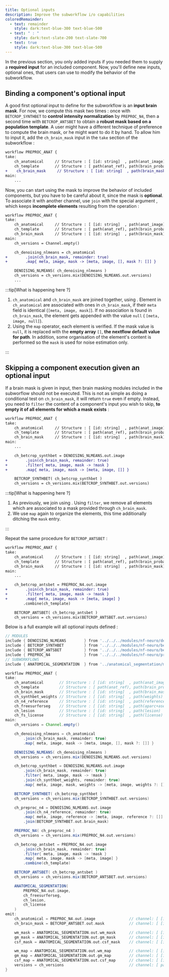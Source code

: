 ```yaml
---
title: Optional inputs
description: Improve the subworkflow i/o capabilities
coloredRemainder:
  - text: remainder
    style: dark:text-blue-300 text-blue-500
  - text: " : "
    style: dark:text-slate-200 text-slate-700
  - text: true
    style: dark:text-blue-300 text-blue-500
---
```



In the previous section, you only added inputs if you needed them to supply a **required input** for an included
component. Now, you'll define new inputs, optional ones, that users can use to modify the behavior of the subworkflow.

## Binding a component's optional input

A good first optional input to define for the subworkflow is an **input brain mask**. For now, we compute this mask two
times : once with `BETCROP_SYNTHBET` to **control intensity normalization** by `PREPROC_N4`, then a second time with
`BETCROP_ANTSBET` to obtain a **robust mask based on a population template**. A user might have a different technique
of preference to compute the brain mask, or he might want to do it by hand. To allow him to input it, add the
`ch_brain_mask` input in the <code class="dark:text-blue-300 text-blue-500">take</code> section of the subworkflow :

```diff lang="groovy"
workflow PREPROC_ANAT {
take:
    ch_anatomical     // Structure : [ [id: string]  , path(anat_image)  ]
    ch_template       // Structure : [ path(anat_ref), path(brain_proba) ]
+    ch_brain_mask     // Structure : [ [id: string]  , path(brain_mask)  ], optional
main:
    ...
```

Now, you can start using the mask to improve the behavior of included components, but you have to be careful about it,
since the mask is **optional**. To associate it with another channel, use `join` with the special argument
<InlineCode parts={frontmatter.coloredRemainder} />, which keeps **incomplete elements** resulting from the operation :

```diff lang="groovy" {"1": 10} {"2": 11}
workflow PREPROC_ANAT {
take:
    ch_anatomical     // Structure : [ [id: string]  , path(anat_image)  ]
    ch_template       // Structure : [ path(anat_ref), path(brain_proba) ]
    ch_brain_mask     // Structure : [ [id: string]  , path(brain_mask)  ], optional
main:
    ch_versions = Channel.empty()

    ch_denoising_nlmeans = ch_anatomical
+        .join(ch_brain_mask, remainder: true)
+        .map{ meta, image, mask -> [meta, image, [], mask ?: []] }

    DENOISING_NLMEANS( ch_denoising_nlmeans )
    ch_versions = ch_versions.mix(DENOISING_NLMEANS.out.versions)
    ...
```

:::tip[What is happening here ?]
<Steps>
1. `ch_anatomical` and `ch_brain_mask` are joined together, using <InlineCode parts={frontmatter.coloredRemainder} />.
   Element in `ch_anatomical` are associated with ones in `ch_brain_mask`, if their `meta` field is identical (`[meta, image, mask]`).
   If no association is found in `ch_brain_mask`, the element gets appended with the value <code class="dark:text-blue-300 text-blue-500">null</code>
   ( `[meta, image, null]`).
2. Using the `map` operator, each element is verified. If the mask value is <code class="dark:text-blue-300 text-blue-500">null</code>, it is replaced with the
   **empty array** `[]`, **the nextflow default value for path**. In addition, some organisation of the element's content is
   performed so the `mask` is used for noise estimation only.
</Steps>
:::

## Skipping a component execution given an optional input

If a brain mask is given in input, then brain masking modules included in the subworflow should not be executed. This is
not as simple as doing a conditional test on `ch_brain_mask`, it will return <code class="dark:text-blue-300 text-blue-500">true</code> even if
empty. Instead, you need to `filter` the content of a component's input you wish to skip, **to empty it of all elements for
which a mask exists** :

```diff lang="groovy" {"1": 10,11} {"2": 12}
workflow PREPROC_ANAT {
take:
    ch_anatomical     // Structure : [ [id: string]  , path(anat_image)  ]
    ch_template       // Structure : [ path(anat_ref), path(brain_proba) ]
    ch_brain_mask     // Structure : [ [id: string]  , path(brain_mask)  ], optional
main:
    ...

    ch_betcrop_synthbet = DENOISING_NLMEANS.out.image
+        .join(ch_brain_mask, remainder: true)
+        .filter{ meta, image, mask -> !mask }
+        .map{ meta, image, mask -> [meta, image, []] }

    BETCROP_SYNTHBET( ch_betcrop_synthbet )
    ch_versions = ch_versions.mix(BETCROP_SYNTHBET.out.versions)
```

:::tip[What is happening here ?]
<Steps>
1. As previously, we join using <InlineCode parts={frontmatter.coloredRemainder} />. Using `filter`, we remove all elements which are associated to a
   mask provided through `ch_brain_mask`.
2. We use `map` again to organize the elements, this time additionally ditching the `mask` entry.
</Steps>
:::

Repeat the same procedure for `BETCROP_ANTSBET` :

```diff lang="groovy" {"1": 10,11} {"2": 12}
workflow PREPROC_ANAT {
take:
    ch_anatomical     // Structure : [ [id: string]  , path(anat_image)  ]
    ch_template       // Structure : [ path(anat_ref), path(brain_proba) ]
    ch_brain_mask     // Structure : [ [id: string]  , path(brain_mask)  ], optional
main:
    ...

    ch_betcrop_antsbet = PREPROC_N4.out.image
+        .join(ch_brain_mask, remainder: true)
+        .filter{ meta, image, mask -> !mask }
+        .map{ meta, image, mask -> [meta, image] }
        .combine(ch_template)

    BETCROP_ANTSBET( ch_betcrop_antsbet )
    ch_versions = ch_versions.mix(BETCROP_ANTSBET.out.versions)
```

Below is a full example will all optional inputs defined :

```groovy
// MODULES
include { DENOISING_NLMEANS        } from '../../../modules/nf-neuro/denoising/nlmeans/main'
include { BETCROP_SYNTHBET         } from '../../../modules/nf-neuro/betcrop/synthbet/main'
include { BETCROP_ANTSBET          } from '../../../modules/nf-neuro/betcrop/antsbet/main'
include { PREPROC_N4               } from '../../../modules/nf-neuro/preproc/n4/main'
// SUBWORKFLOWS
include { ANATOMICAL_SEGMENTATION  } from '../anatomical_segmentation/main'

workflow PREPROC_ANAT {
take:
    ch_anatomical       // Structure : [ [id: string]  , path(anat_image)                ]
    ch_template         // Structure : [ path(anat_ref), path(brain_proba)               ]
    ch_brain_mask       // Structure : [ [id: string]  , path(brain_mask)                ], optional
    ch_synthbet_weights // Structure : [ [id: string]  , path(weights)                   ], optional
    ch_n4_reference     // Structure : [ [id: string]  , path(reference)                 ], optional
    ch_freesurferseg    // Structure : [ [id: string]  , path(aparc+aseg) , path(wmparc) ], optional
    ch_lesion           // Structure : [ [id: string]  , path(lesion)                    ], optional
    ch_fs_license       // Structure : [ [id: string]  , path(license)                   ], optional
main:
    ch_versions = Channel.empty()

    ch_denoising_nlmeans = ch_anatomical
        .join(ch_brain_mask, remainder: true)
        .map{ meta, image, mask -> [meta, image, [], mask ?: []] }

    DENOISING_NLMEANS( ch_denoising_nlmeans )
    ch_versions = ch_versions.mix(DENOISING_NLMEANS.out.versions)

    ch_betcrop_synthbet = DENOISING_NLMEANS.out.image
        .join(ch_brain_mask, remainder: true)
        .filter{ meta, image, mask -> !mask }
        .join(ch_synthbet_weights, remainder: true)
        .map{ meta, image, mask, weights -> [meta, image, weights ?: []] }

    BETCROP_SYNTHBET( ch_betcrop_synthbet )
    ch_versions = ch_versions.mix(BETCROP_SYNTHBET.out.versions)

    ch_preproc_n4 = DENOISING_NLMEANS.out.image
        .join(ch_n4_reference, remainder: true)
        .map{ meta, image, reference -> [meta, image, reference ?: []] }
        .join(BETCROP_SYNTHBET.out.brain_mask)

    PREPROC_N4( ch_preproc_n4 )
    ch_versions = ch_versions.mix(PREPROC_N4.out.versions)

    ch_betcrop_antsbet = PREPROC_N4.out.image
        .join(ch_brain_mask, remainder: true)
        .filter{ meta, image, mask -> !mask }
        .map{ meta, image, mask -> [meta, image] }
        .combine(ch_template)

    BETCROP_ANTSBET( ch_betcrop_antsbet )
    ch_versions = ch_versions.mix(BETCROP_ANTSBET.out.versions)

    ANATOMICAL_SEGMENTATION(
        PREPROC_N4.out.image,
        ch_freesurferseg,
        ch_lesion,
        ch_license
    )
emit:
    ch_anatomical = PREPROC_N4.out.image               // channel: [ [id: string]      , path(image)      ]
    ch_brain_mask = BETCROP_ANTSBET.out.mask           // channel: [ [id: string]      , path(brain_mask) ]

    wm_mask = ANATOMICAL_SEGMENTATION.out.wm_mask      // channel: [ [id: string]      , path(wm_mask)    ]
    gm_mask = ANATOMICAL_SEGMENTATION.out.gm_mask      // channel: [ [id: string]      , path(gm_mask)    ]
    csf_mask = ANATOMICAL_SEGMENTATION.out.csf_mask    // channel: [ [id: string]      , path(csf_mask)   ]

    wm_map = ANATOMICAL_SEGMENTATION.out.wm_map        // channel: [ [id: string]      , path(wm_map)     ]
    gm_map = ANATOMICAL_SEGMENTATION.out.gm_map        // channel: [ [id: string]      , path(gm_map)     ]
    csf_map = ANATOMICAL_SEGMENTATION.out.csf_map      // channel: [ [id: string]      , path(csf_map)    ]
    versions = ch_versions                             // channel: [ path(versions.yml)                   ]
}
```